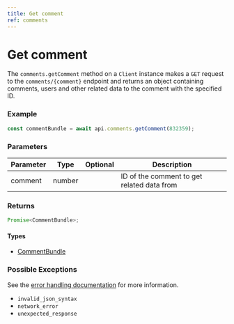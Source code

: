 ```yaml
---
title: Get comment
ref: comments
---
```


# Get comment

The `comments.getComment` method on a `Client` instance makes a `GET` request to the `comments/{comment}` endpoint and returns an object containing comments, users and other related data to the comment with the specified ID.

### Example

```ts
const commentBundle = await api.comments.getComment(832359);
```

### Parameters

| Parameter | Type   | Optional | Description                                |
| --------- | ------ | -------- | ------------------------------------------ |
| comment   | number |          | ID of the comment to get related data from |

### Returns

```ts
Promise<CommentBundle>;
```

#### Types

- [CommentBundle](/references/comment-bundle)

### Possible Exceptions

See the [error handling documentation](/extras/error-handling) for more information.

- `invalid_json_syntax`
- `network_error`
- `unexpected_response`
